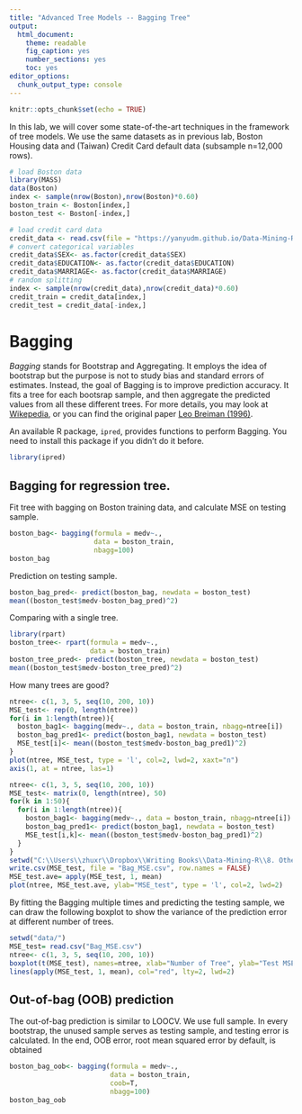 ```yaml
---
title: "Advanced Tree Models -- Bagging Tree"
output: 
  html_document: 
    theme: readable
    fig_caption: yes
    number_sections: yes
    toc: yes
editor_options: 
  chunk_output_type: console
---
```


```r
knitr::opts_chunk$set(echo = TRUE)
```

In this lab, we will cover some state-of-the-art techniques in the framework of tree models. We use the same datasets as in previous lab, Boston Housing data and (Taiwan) Credit Card default data (subsample n=12,000 rows).

```r
# load Boston data
library(MASS)
data(Boston)
index <- sample(nrow(Boston),nrow(Boston)*0.60)
boston_train <- Boston[index,]
boston_test <- Boston[-index,]

# load credit card data
credit_data <- read.csv(file = "https://yanyudm.github.io/Data-Mining-R/lecture/data/credit_default.csv", header=T)
# convert categorical variables
credit_data$SEX<- as.factor(credit_data$SEX)
credit_data$EDUCATION<- as.factor(credit_data$EDUCATION)
credit_data$MARRIAGE<- as.factor(credit_data$MARRIAGE)
# random splitting
index <- sample(nrow(credit_data),nrow(credit_data)*0.60)
credit_train = credit_data[index,]
credit_test = credit_data[-index,]
```

# Bagging

*Bagging* stands for Bootstrap and Aggregating. It employs the idea of bootstrap but the purpose is not to study bias and standard errors of estimates. Instead, the goal of Bagging is to improve prediction accuracy. It fits a tree for each bootsrap sample, and then aggregate the predicted values from all these different trees. For more details, you may look at [Wikepedia](https://en.wikipedia.org/wiki/Bootstrap_aggregating), or you can find the original paper [Leo Breiman (1996)](https://link.springer.com/content/pdf/10.1007/BF00058655.pdf).


An available R package, `ipred`, provides functions to perform Bagging. You need to install this package if you didn't do it before.
```r
library(ipred)
```

## Bagging for regression tree.

Fit tree with bagging on Boston training data, and calculate MSE on testing sample.
```r
boston_bag<- bagging(formula = medv~., 
                     data = boston_train, 
                     nbagg=100)
boston_bag
```

Prediction on testing sample.
```r
boston_bag_pred<- predict(boston_bag, newdata = boston_test)
mean((boston_test$medv-boston_bag_pred)^2)
```

Comparing with a single tree.
```r
library(rpart)
boston_tree<- rpart(formula = medv~., 
                    data = boston_train)
boston_tree_pred<- predict(boston_tree, newdata = boston_test)
mean((boston_test$medv-boston_tree_pred)^2)
```

How many trees are good? 
```r
ntree<- c(1, 3, 5, seq(10, 200, 10))
MSE_test<- rep(0, length(ntree))
for(i in 1:length(ntree)){
  boston_bag1<- bagging(medv~., data = boston_train, nbagg=ntree[i])
  boston_bag_pred1<- predict(boston_bag1, newdata = boston_test)
  MSE_test[i]<- mean((boston_test$medv-boston_bag_pred1)^2)
}
plot(ntree, MSE_test, type = 'l', col=2, lwd=2, xaxt="n")
axis(1, at = ntree, las=1)
```

```r
ntree<- c(1, 3, 5, seq(10, 200, 10))
MSE_test<- matrix(0, length(ntree), 50)
for(k in 1:50){
  for(i in 1:length(ntree)){
    boston_bag1<- bagging(medv~., data = boston_train, nbagg=ntree[i])
    boston_bag_pred1<- predict(boston_bag1, newdata = boston_test)
    MSE_test[i,k]<- mean((boston_test$medv-boston_bag_pred1)^2)
  }
}
setwd("C:\\Users\\zhuxr\\Dropbox\\Writing Books\\Data-Mining-R\\8. Other topics\\Advanced Tree\\data")
write.csv(MSE_test, file = "Bag_MSE.csv", row.names = FALSE)
MSE_test.ave= apply(MSE_test, 1, mean)
plot(ntree, MSE_test.ave, ylab="MSE_test", type = 'l', col=2, lwd=2)
```

By fitting the Bagging multiple times and predicting the testing sample, we can draw the following boxplot to show the variance of the prediction error at different number of trees.

```r
setwd("data/")
MSE_test= read.csv("Bag_MSE.csv")
ntree<- c(1, 3, 5, seq(10, 200, 10))
boxplot(t(MSE_test), names=ntree, xlab="Number of Tree", ylab="Test MSE")
lines(apply(MSE_test, 1, mean), col="red", lty=2, lwd=2)
```


## Out-of-bag (OOB) prediction

The out-of-bag prediction is similar to LOOCV. We use full sample. In every bootstrap, the unused sample serves as testing sample, and testing error is calculated. In the end, OOB error, root mean squared error by default, is obtained 

```r
boston_bag_oob<- bagging(formula = medv~., 
                         data = boston_train, 
                         coob=T, 
                         nbagg=100)
boston_bag_oob
```


